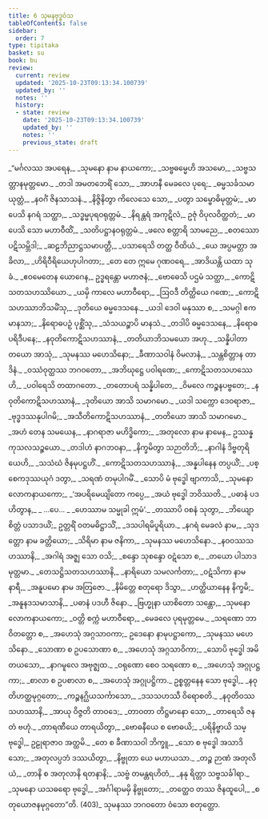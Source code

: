 ```yaml
---
title: 6 သုမနဗုဒ္ဓဝံသ
tableOfContents: false
sidebar:
  order: 7
type: tipitaka
basket: su
book: bu
review:
  current: review
  updated: '2025-10-23T09:13:34.100739'
  updated_by: ''
  notes: ''
  history:
  - state: review
    date: '2025-10-23T09:13:34.100739'
    updated_by: ''
    notes: ''
    previous_state: draft
---
```



<ReviewStatus review={frontmatter.review} showDetails={true} />

<HypothesisAnnotation frontmatter={frontmatter} />

<DynamicBreadcrumb />

<Division number="1" book="bu" e="ch" v="21" p="329">

<Paragraph number="376" type="verses" book="bu">
_“မင်္ဂလဿ အပရေန,_  
_သုမနော နာမ နာယကော;_  
_သဗ္ဗဓမ္မေဟိ အသမော,_  
_သဗ္ဗသတ္တာနမုတ္တမော._  

</Paragraph>

</Division>
<Division number="2" book="bu" e="ch" v="21" p="329">

<Paragraph number="377" type="verses" book="bu">
_တဒါ အမတဘေရိံ သော,_  
_အာဟနီ မေခလေ ပုရေ;_  
_ဓမ္မသင်္ခသမာယုတ္တံ,_  
_နဝင်္ဂံ ဇိနသာသနံ._  

</Paragraph>

</Division>
<Division number="3" book="bu" e="ch" v="21" p="329">

<Paragraph number="378" type="verses" book="bu">
_နိဇ္ဇိနိတွာ ကိလေသေ သော,_  
_ပတွာ သမ္ဗောဓိမုတ္တမံ;_  
_မာပေသိ နဂရံ သတ္ထာ,_  
_သဒ္ဓမ္မပုရဝရုတ္တမံ._  

</Paragraph>

</Division>
<Division number="4" book="bu" e="ch" v="21" p="329">

<Paragraph number="379" type="verses" book="bu">
_နိရန္တရံ အကုဋိလံ,_  
ဥဇုံ ဝိပုလဝိတ္ထတံ;_  
_မာပေသိ သော မဟာဝီထိံ,_  
_သတိပဋ္ဌာနဝရုတ္တမံ._  

</Paragraph>

</Division>
<Division number="5" book="bu" e="ch" v="21" p="329">

<Paragraph number="380" type="verses" book="bu">
_ဖလေ စတ္တာရိ သာမညေ,_  
_စတဿော ပဋိသမ္ဘိဒါ;_  
_ဆဠဘိညာဋ္ဌသမာပတ္တီ,_  
_ပသာရေသိ တတ္ထ ဝီထိယံ._  

</Paragraph>

</Division>
<Division number="6" book="bu" e="ch" v="21" p="329">

<Paragraph number="381" type="verses" book="bu">
_ယေ အပ္ပမတ္တာ အခိလာ,_  
_ဟိရိဝီရိယေဟုပါဂတာ;_  
_တေ တေ ဣမေ ဂုဏဝရေ,_  
_အာဒိယန္တိ ယထာ သုခံ._  

</Paragraph>

</Division>
<Division number="7" book="bu" e="ch" v="21" p="329">

<Paragraph number="382" type="verses" book="bu">
_ဧဝမေတေန ယောဂေန,_  
ဥဒ္ဓရန္တော မဟာဇနံ;_  
_ဗောဓေသိ ပဌမံ သတ္ထာ,_  
_ကောဋိသတသဟဿိယော._  

</Paragraph>

</Division>
<Division number="8" book="bu" e="ch" v="21" p="329">

<Paragraph number="383" type="verses" book="bu">
_ယမှိ ကာလေ မဟာဝီရော,_  
_ဩဝဒီ တိတ္ထိယေ ဂဏေ;_  
_ကောဋိသဟဿာဘိသမိံသု,_  
_ဒုတိယေ ဓမ္မဒေသနေ._  

</Paragraph>

</Division>
<Division number="9" book="bu" e="ch" v="21" p="329">

<Paragraph number="384" type="verses" book="bu">
_ယဒါ ဒေဝါ မနုဿာ စ,_  
_သမဂ္ဂါ ဧကမာနသာ;_  
_နိရောဓပဉှံ ပုစ္ဆိံသု,_  
_သံသယဉ္စာပိ မာနသံ._  

</Paragraph>

</Division>
<Division number="10" book="bu" e="ch" v="21" p="330">

<Paragraph number="385" type="verses" book="bu">
_တဒါပိ ဓမ္မဒေသနေ,_  
_နိရောဓပရိဒီပနေ;_  
_နဝုတိကောဋိသဟဿာနံ,_  
_တတိယာဘိသမယော အဟု._  

</Paragraph>

</Division>
<Division number="11" book="bu" e="ch" v="21" p="330">

<Paragraph number="386" type="verses" book="bu">
_သန္နိပါတာ တယော အာသုံ,_  
_သုမနဿ မဟေသိနော;_  
_ခီဏာသဝါနံ ဝိမလာနံ,_  
_သန္တစိတ္တာန တာဒိနံ._  

</Paragraph>

</Division>
<Division number="12" book="bu" e="ch" v="21" p="330">

<Paragraph number="387" type="verses" book="bu">
_ဝဿံဝုတ္ထဿ ဘဂဝတော,_  
_အဘိဃုဋ္ဌေ ပဝါရဏေ;_  
_ကောဋိသတသဟဿေဟိ,_  
_ပဝါရေသိ တထာဂတော._  

</Paragraph>

</Division>
<Division number="13" book="bu" e="ch" v="21" p="330">

<Paragraph number="388" type="verses" book="bu">
_တတောပရံ သန္နိပါတေ,_  
_ဝိမလေ ကဉ္စနပဗ္ဗတေ;_  
_နဝုတိကောဋိသဟဿာနံ,_  
_ဒုတိယော အာသိ သမာဂမော._  

</Paragraph>

</Division>
<Division number="14" book="bu" e="ch" v="21" p="330">

<Paragraph number="389" type="verses" book="bu">
_ယဒါ သက္ကော ဒေဝရာဇာ,_  
_ဗုဒ္ဓဒဿနုပါဂမိ;_  
_အသီတိကောဋိသဟဿာနံ,_  
_တတိယော အာသိ သမာဂမော._  

</Paragraph>

</Division>
<Division number="15" book="bu" e="ch" v="21" p="330">

<Paragraph number="390" type="verses" book="bu">
_အဟံ တေန သမယေန,_  
_နာဂရာဇာ မဟိဒ္ဓိကော;_  
_အတုလော နာမ နာမေန,_  
ဥဿန္နကုသလသဉ္စယော._  

</Paragraph>

</Division>
<Division number="16" book="bu" e="ch" v="21" p="330">

<Paragraph number="391" type="verses" book="bu">
_တဒါဟံ နာဂဘဝနာ,_  
_နိက္ခမိတွာ သဉာတိဘိ;_  
_နာဂါနံ ဒိဗ္ဗတုရိယေဟိ,_  
_သသံဃံ ဇိနမုပဋ္ဌဟိံ._  

</Paragraph>

</Division>
<Division number="17" book="bu" e="ch" v="21" p="330">

<Paragraph number="392" type="verses" book="bu">
_ကောဋိသတသဟဿာနံ,_  
_အန္နပါနေန တပ္ပယိံ;_  
_ပစ္စေကဒုဿယုဂံ ဒတွာ,_  
_သရဏံ တမုပါဂမိံ._  

</Paragraph>

</Division>
<Division number="18" book="bu" e="ch" v="21" p="330">

<Paragraph number="393" type="verses" book="bu">
_သောပိ မံ ဗုဒ္ဓေါ ဗျာကာသိ,_  
_သုမနော လောကနာယကော;_  
_‘အပရိမေယျိတော ကပ္ပေ,_  
_အယံ ဗုဒ္ဓေါ ဘဝိဿတိ._  

</Paragraph>

</Division>
<Division number="19" book="bu" e="ch" v="21" p="330">

<Paragraph number="394" type="verses" book="bu">
_ပဓာနံ ပဒဟိတွာန,_  
_ …ပေ… _  
_ဟေဿာမ သမ္မုခါ ဣမံ’._  

</Paragraph>

</Division>
<Division number="20" book="bu" e="ch" v="21" p="330">

<Paragraph number="395" type="verses" book="bu">
_တဿာပိ ဝစနံ သုတွာ,_  
_ဘိယျော စိတ္တံ ပသာဒယိံ;_  
ဥတ္တရိံ ဝတမဓိဋ္ဌာသိံ,_  
_ဒသပါရမိပူရိယာ._  

</Paragraph>

</Division>
<Division number="21" book="bu" e="ch" v="21" p="330">

<Paragraph number="396" type="verses" book="bu">
_နဂရံ မေခလံ နာမ,_  
_သုဒတ္တော နာမ ခတ္တိယော;_  
_သိရိမာ နာမ ဇနိကာ,_  
_သုမနဿ မဟေသိနော._  

</Paragraph>

</Division>
<Division number="22" book="bu" e="ch" v="21" p="330">

<Paragraph number="397" type="verses" book="bu">
_နဝဝဿသဟဿာနိ,_  
_အဂါရံ အဇ္ဈ သော ဝသိ;_  
_စန္ဒော သုစန္ဒော ဝဋံသော စ,_  
_တယော ပါသာဒမုတ္တမာ._  

</Paragraph>

</Division>
<Division number="23" book="bu" e="ch" v="21" p="330">

<Paragraph number="398" type="verses" book="bu">
_တေသဋ္ဌိသတသဟဿာနိ,_  
_နာရိယော သမလင်္ကတာ;_  
_ဝဋံသိကာ နာမ နာရီ,_  
_အနူပမော နာမ အတြဇော._  

</Paragraph>

</Division>
<Division number="24" book="bu" e="ch" v="21" p="331">

<Paragraph number="399" type="verses" book="bu">
_နိမိတ္တေ စတုရော ဒိသွာ,_  
_ဟတ္ထိယာနေန နိက္ခမိ;_  
_အနူနဒသမာသာနိ,_  
_ပဓာနံ ပဒဟီ ဇိနော._  

</Paragraph>

</Division>
<Division number="25" book="bu" e="ch" v="21" p="331">

<Paragraph number="400" type="verses" book="bu">
_ဗြဟ္မုနာ ယာစိတော သန္တော,_  
_သုမနော လောကနာယကော;_  
_ဝတ္တိ စက္ကံ မဟာဝီရော,_  
_မေခလေ ပုရမုတ္တမေ._  

</Paragraph>

</Division>
<Division number="26" book="bu" e="ch" v="21" p="331">

<Paragraph number="401" type="verses" book="bu">
_သရဏော ဘာဝိတတ္တော စ,_  
_အဟေသုံ အဂ္ဂသာဝကာ;_  
ဥဒေနော နာမုပဋ္ဌာကော,_  
_သုမနဿ မဟေသိနော._  

</Paragraph>

</Division>
<Division number="27" book="bu" e="ch" v="21" p="331">

<Paragraph number="402" type="verses" book="bu">
_သောဏာ စ ဥပသောဏာ စ,_  
_အဟေသုံ အဂ္ဂသာဝိကာ;_  
_သောပိ ဗုဒ္ဓေါ အမိတယသော,_  
_နာဂမူလေ အဗုဇ္ဈထ._  

</Paragraph>

</Division>
<Division number="28" book="bu" e="ch" v="21" p="331">

<Paragraph number="403" type="verses" book="bu">
_ဝရုဏော စေဝ သရဏော စ,_  
_အဟေသုံ အဂ္ဂုပဋ္ဌကာ;_  
_စာလာ စ ဥပစာလာ စ,_  
_အဟေသုံ အဂ္ဂုပဋ္ဌိကာ._  

</Paragraph>

</Division>
<Division number="29" book="bu" e="ch" v="21" p="331">

<Paragraph number="404" type="verses" book="bu">
ဥစ္စတ္တနေန သော ဗုဒ္ဓေါ,_  
_နဝုတိဟတ္ထမုဂ္ဂတော;_  
_ကဉ္စနဂ္ဃိယသင်္ကာသော,_  
_ဒသသဟဿီ ဝိရောစတိ._  

</Paragraph>

</Division>
<Division number="30" book="bu" e="ch" v="21" p="331">

<Paragraph number="405" type="verses" book="bu">
_နဝုတိဝဿသဟဿာနိ,_  
_အာယု ဝိဇ္ဇတိ တာဝဒေ;_  
_တာဝတာ တိဋ္ဌမာနော သော,_  
_တာရေသိ ဇနတံ ဗဟုံ._  

</Paragraph>

</Division>
<Division number="31" book="bu" e="ch" v="21" p="331">

<Paragraph number="406" type="verses" book="bu">
_တာရဏီယေ တာရယိတွာ,_  
_ဗောဓနီယေ စ ဗောဓယိ;_  
_ပရိနိဗ္ဗာယိ သမ္ဗုဒ္ဓေါ,_  
ဥဠုရာဇာဝ အတ္ထမိ._  

</Paragraph>

</Division>
<Division number="32" book="bu" e="ch" v="21" p="331">

<Paragraph number="407" type="verses" book="bu">
_တေ စ ခီဏာသဝါ ဘိက္ခူ,_  
_သော စ ဗုဒ္ဓေါ အသာဒိသော;_  
_အတုလပ္ပဘံ ဒဿယိတွာ,_  
_နိဗ္ဗုတာ ယေ မဟာယသာ._  

</Paragraph>

</Division>
<Division number="33" book="bu" e="ch" v="21" p="331">

<Paragraph number="408" type="verses" book="bu">
_တဉ္စ ဉာဏံ အတုလိယံ,_  
_တာနိ စ အတုလာနိ ရတနာနိ;_  
_သဗ္ဗံ တမန္တရဟိတံ,_  
_နနု ရိတ္တာ သဗ္ဗသင်္ခါရာ._  

</Paragraph>

</Division>
<Division number="34" book="bu" e="ch" v="21" p="331">

<Paragraph number="409" type="verses" book="bu">
_သုမနော ယသဓရော ဗုဒ္ဓေါ,_  
_အင်္ဂါရာမမှိ နိဗ္ဗုတော;_  
_တတ္ထေဝ တဿ ဇိနထူပေါ,_  
_စတုယောဇနမုဂ္ဂတော”တိ. (403)_  


</Paragraph>
</Division>

<Paragraph number="410" type="center" book="bu">
သုမနဿ ဘဂဝတော ဝံသော စတုတ္ထော.
</Paragraph>